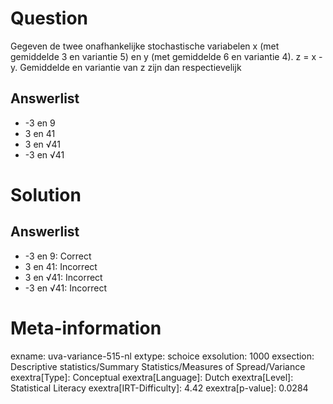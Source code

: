 Question
========

Gegeven de twee onafhankelijke stochastische variabelen x (met
gemiddelde 3 en variantie 5) en y (met gemiddelde 6 en variantie 4). z =
x - y. Gemiddelde en variantie van z zijn dan respectievelijk

Answerlist
----------

* -3 en 9
* 3 en 41
* 3 en √41
* -3 en √41

Solution
========

Answerlist
----------

* -3 en 9: Correct
* 3 en 41: Incorrect
* 3 en √41: Incorrect
* -3 en √41: Incorrect

Meta-information
================
exname: uva-variance-515-nl
extype: schoice
exsolution: 1000
exsection: Descriptive statistics/Summary Statistics/Measures of Spread/Variance
exextra[Type]: Conceptual
exextra[Language]: Dutch
exextra[Level]: Statistical Literacy
exextra[IRT-Difficulty]: 4.42
exextra[p-value]: 0.0284
